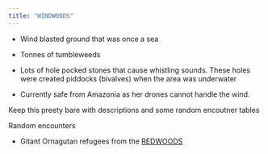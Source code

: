```yaml
---
title: "WINDWOODS"
---
```


- Wind blasted ground that was once a sea
- Tonnes of tumbleweeds
- Lots of hole pocked stones that cause whistling sounds. These holes were created piddocks (bivalves) when the area was underwater

- Currently safe from Amazonia as her drones cannot handle the wind.


Keep this preety bare with descriptions and some random encoutner tables

Random encounters

- Gitant Ornagutan refugees from the [REDWOODS](/DENDROSPHAERA/REDWOODS.qmd)
